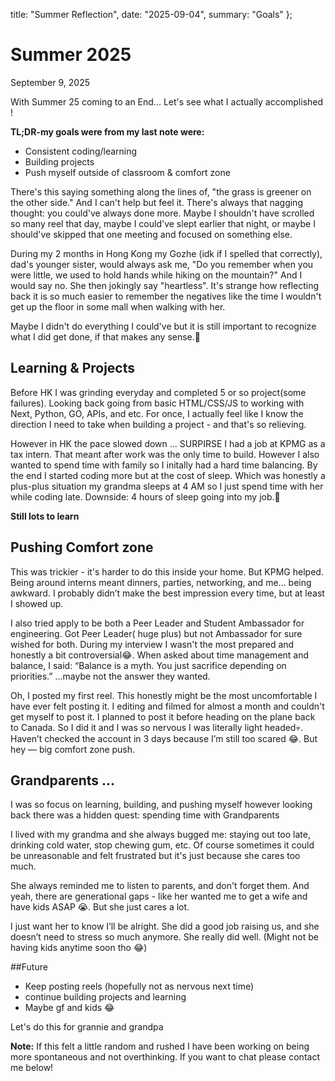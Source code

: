
  title: "Summer Reflection",
  date: "2025-09-04",
  summary: "Goals"
};

<MdxLayout>

# Summer 2025

<div className="text-xs text-slate-500 dark:text-slate-400 mb-6 font-mono">September 9, 2025</div>

With Summer 25 coming to an End... Let's see what I actually accomplished !

**TL;DR-my goals were from my last note were:**
- Consistent coding/learning
- Building projects
- Push myself outside of classroom & comfort zone


There's this saying something along the lines of, "the grass is greener on the other side." And I can't help but feel it. There's always that nagging thought: you could've always done more. Maybe I shouldn't have scrolled so many reel that day, maybe I could've slept earlier that night, or maybe I should've skipped that one meeting and focused on something else. 

During my 2 months in Hong Kong my Gozhe (idk if I spelled that correctly), dad's younger sister, would always ask me, "Do you remember when you were little, we used to hold hands while hiking on the mountain?" And I would say no. She then jokingly say "heartless". It's strange how reflecting back it is so much easier to remember the negatives like the time I wouldn't get up the floor in some mall when walking with her. 

Maybe I didn't do everything I could've but it is still important to recognize what I did get done, if that makes any sense.🤨

## Learning & Projects

Before HK I was grinding everyday and completed 5 or so project(some failures). Looking back going from basic HTML/CSS/JS to working with Next, Python, GO, APIs, and etc. For once, I actually feel like I know the direction I need to take when building a project - and that's so relieving.

However in HK the pace slowed down ... SURPIRSE I had a job at KPMG as a tax intern. That meant after work was the only time to build. However I also wanted to spend time with family so I initally had a hard time balancing. By the end I started coding more but at the cost of sleep. Which was honestly a plus-plus situation my grandma sleeps at 4 AM so I just spend time with her while coding late. Downside: 4 hours of sleep going into my job.🫥

**Still lots to learn**

## Pushing Comfort zone

This was trickier - it's harder to do this inside your home. But KPMG helped. Being around interns meant dinners, parties, networking, and me… being awkward. I probably didn’t make the best impression every time, but at least I showed up.

I also tried apply to be both a Peer Leader and Student Ambassador for engineering. Got Peer Leader( huge plus) but not Ambassador for sure wished for both. During my interview I wasn't the most prepared and honestly a bit controversial😂. When asked about time management and balance, I said: “Balance is a myth. You just sacrifice depending on priorities.” …maybe not the answer they wanted.

Oh, I posted my first reel. This honestly might be the most uncomfortable I have ever felt posting it. I editing and filmed for almost a month and couldn't get myself to post it. I planned to post it before heading on the plane back to Canada. So I did it and I was so nervous I was literally light headed💀. Haven’t checked the account in 3 days because I’m still too scared 😂. But hey — big comfort zone push.

## Grandparents ...

I was so focus on learning, building, and pushing myself however looking back there was a hidden quest: spending time with Grandparents

I lived with my grandma and she always bugged me: staying out too late, drinking cold water, stop chewing gum, etc. Of course sometimes it could be unreasonable and felt frustrated but it's just because she cares too much.

She always reminded me to listen to parents, and don't forget them. And yeah, there are generational gaps - like her wanted me to get a wife and have kids ASAP 😭. But she just cares a lot.

I just want her to know I’ll be alright. She did a good job raising us, and she doesn’t need to stress so much anymore. She really did well. (Might not be having kids anytime soon tho 😂)

##Future
- Keep posting reels (hopefully not as nervous next time)
- continue building projects and learning
- Maybe gf and kids 😂

Let's do this for grannie and grandpa


**Note:** If this felt a little random and rushed I have been working on being more spontaneous and not overthinking. If you want to chat please contact me below!

</MdxLayout>
